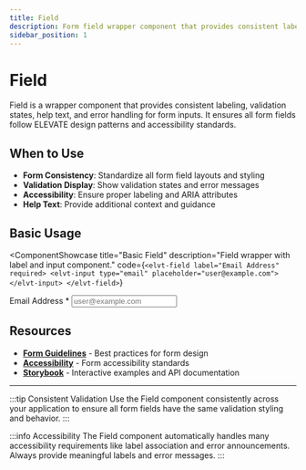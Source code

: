 ```yaml
---
title: Field
description: Form field wrapper component that provides consistent labeling, validation, help text, and error handling for form inputs
sidebar_position: 1
---
```



# Field

Field is a wrapper component that provides consistent labeling, validation states, help text, and error handling for form inputs. It ensures all form fields follow ELEVATE design patterns and accessibility standards.

## When to Use

- **Form Consistency**: Standardize all form field layouts and styling
- **Validation Display**: Show validation states and error messages
- **Accessibility**: Ensure proper labeling and ARIA attributes
- **Help Text**: Provide additional context and guidance

## Basic Usage

<ComponentShowcase
  title="Basic Field"
  description="Field wrapper with label and input component."
  code={`<elvt-field label="Email Address" required>
  <elvt-input type="email" placeholder="user@example.com"></elvt-input>
</elvt-field>`}
>
  <div style={{display: 'flex', flexDirection: 'column', gap: '0.5rem', maxWidth: '300px'}}>
    <label style={{fontWeight: '500', fontSize: '0.875rem', color: 'var(--elvt-alias-content-text-primary)'}}>
      Email Address <span style={{color: 'var(--elvt-primitives-color-red-500)'}}>*</span>
    </label>
    <input 
      type="email" 
      placeholder="user@example.com"
      style={{
        padding: '0.75rem',
        border: '1px solid var(--elvt-alias-layout-border-muted)',
        borderRadius: '6px',
        fontSize: '0.875rem',
        fontFamily: 'inherit'
      }}
    />
  </div>
</ComponentShowcase>

## Resources

- **[Form Guidelines](/docs/patterns/data-entry-forms)** - Best practices for form design
- **[Accessibility](/docs/guidelines/accessibility)** - Form accessibility standards
- **[Storybook](https://elevate-core-ui.inform-cloud.io/?path=/docs/components-field)** - Interactive examples and API documentation

---

:::tip Consistent Validation
Use the Field component consistently across your application to ensure all form fields have the same validation styling and behavior.
:::

:::info Accessibility
The Field component automatically handles many accessibility requirements like label association and error announcements. Always provide meaningful labels and error messages.
:::